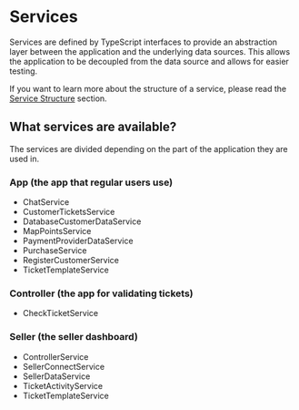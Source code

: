 # Services

Services are defined by TypeScript interfaces to provide an abstraction layer between the application and the underlying data sources. This allows the application to be decoupled from the data source and allows for easier testing.

If you want to learn more about the structure of a service, please read the [Service Structure](/services/service_structure) section.

## What services are available?

The services are divided depending on the part of the application they are used in.

### App (the app that regular users use)

-   ChatService
-   CustomerTicketsService
-   DatabaseCustomerDataService
-   MapPointsService
-   PaymentProviderDataService
-   PurchaseService
-   RegisterCustomerService
-   TicketTemplateService

### Controller (the app for validating tickets)

-   CheckTicketService

### Seller (the seller dashboard)

-   ControllerService
-   SellerConnectService
-   SellerDataService
-   TicketActivityService
-   TicketTemplateService
